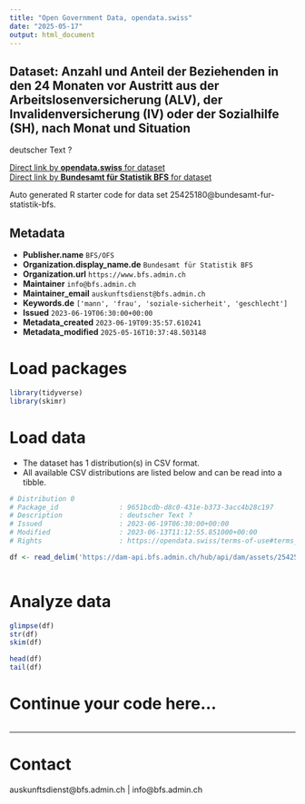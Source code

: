 ```yaml
---
title: "Open Government Data, opendata.swiss"
date: "2025-05-17"
output: html_document
---
```


## Dataset: Anzahl und Anteil der Beziehenden in den 24 Monaten vor Austritt aus der Arbeitslosenversicherung (ALV), der Invalidenversicherung (IV) oder der Sozialhilfe (SH), nach Monat und Situation

deutscher Text ?

[Direct link by **opendata.swiss** for dataset](https://opendata.swiss/de/dataset/anzahl-und-anteil-der-beziehenden-in-den-24-monaten-vor-austritt-aus-der-arbeitslosenversicheru)<br>
[Direct link by **Bundesamt für Statistik BFS** for dataset](https://www.bfs.admin.ch/asset/de/ts-x-13.06.02.19)

Auto generated R starter code for data set 25425180@bundesamt-fur-statistik-bfs.

## Metadata

- **Publisher.name** `BFS/OFS`
- **Organization.display_name.de** `Bundesamt für Statistik BFS`
- **Organization.url** `https://www.bfs.admin.ch`
- **Maintainer** `info@bfs.admin.ch`
- **Maintainer_email** `auskunftsdienst@bfs.admin.ch`
- **Keywords.de** `['mann', 'frau', 'soziale-sicherheit', 'geschlecht']`
- **Issued** `2023-06-19T06:30:00+00:00`
- **Metadata_created** `2023-06-19T09:35:57.610241`
- **Metadata_modified** `2025-05-16T10:37:48.503148`


# Load packages

```r

library(tidyverse)
library(skimr)

```

# Load data

-   The dataset has 1 distribution(s) in CSV format.
-   All available CSV distributions are listed below and can be read into a tibble.

```r

# Distribution 0
# Package_id               : 9651bcdb-d8c0-431e-b373-3acc4b28c197
# Description              : deutscher Text ?
# Issued                   : 2023-06-19T06:30:00+00:00
# Modified                 : 2023-06-13T11:12:55.851000+00:00
# Rights                   : https://opendata.swiss/terms-of-use#terms_by_ask

df <- read_delim('https://dam-api.bfs.admin.ch/hub/api/dam/assets/25425195/master')



```

# Analyze data

```r

glimpse(df)
str(df)
skim(df)

head(df)
tail(df)

```

# Continue your code here...

```r

```

------------------------------------------------------------------------

# Contact

auskunftsdienst@bfs.admin.ch | info@bfs.admin.ch
